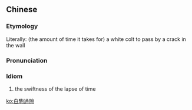 {{also|白驹过隙}}
==Chinese==
{{zh-forms|s=白驹过隙}}

===Etymology===
Literally: (the amount of time it takes for) a white colt to pass by a crack in the wall

===Pronunciation===
{{zh-pron
|m=bái jū guò xì
|c=baak6 keoi1 gwo3 kwik1
|cat=id
}}

===Idiom===
{{zh-idiom}}

# the swiftness of the lapse of time

[[ko:白駒過隙]]
